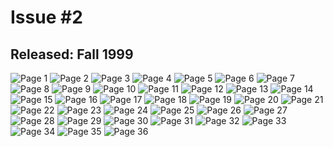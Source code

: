 # Issue #2
## Released: Fall 1999

![Page 1](https://cdn.sitekickremastered.com/images/whoa_magazine/issue_2/1.png)
![Page 2](https://cdn.sitekickremastered.com/images/whoa_magazine/issue_2/2.png)
![Page 3](https://cdn.sitekickremastered.com/images/whoa_magazine/issue_2/3.png)
![Page 4](https://cdn.sitekickremastered.com/images/whoa_magazine/issue_2/4.png)
![Page 5](https://cdn.sitekickremastered.com/images/whoa_magazine/issue_2/5.png)
![Page 6](https://cdn.sitekickremastered.com/images/whoa_magazine/issue_2/6.png)
![Page 7](https://cdn.sitekickremastered.com/images/whoa_magazine/issue_2/7.png)
![Page 8](https://cdn.sitekickremastered.com/images/whoa_magazine/issue_2/8.png)
![Page 9](https://cdn.sitekickremastered.com/images/whoa_magazine/issue_2/9.png)
![Page 10](https://cdn.sitekickremastered.com/images/whoa_magazine/issue_2/10.png)
![Page 11](https://cdn.sitekickremastered.com/images/whoa_magazine/issue_2/11.png)
![Page 12](https://cdn.sitekickremastered.com/images/whoa_magazine/issue_2/12.png)
![Page 13](https://cdn.sitekickremastered.com/images/whoa_magazine/issue_2/13.png)
![Page 14](https://cdn.sitekickremastered.com/images/whoa_magazine/issue_2/14.png)
![Page 15](https://cdn.sitekickremastered.com/images/whoa_magazine/issue_2/15.png)
![Page 16](https://cdn.sitekickremastered.com/images/whoa_magazine/issue_2/16.png)
![Page 17](https://cdn.sitekickremastered.com/images/whoa_magazine/issue_2/17.png)
![Page 18](https://cdn.sitekickremastered.com/images/whoa_magazine/issue_2/18.png)
![Page 19](https://cdn.sitekickremastered.com/images/whoa_magazine/issue_2/19.png)
![Page 20](https://cdn.sitekickremastered.com/images/whoa_magazine/issue_2/20.png)
![Page 21](https://cdn.sitekickremastered.com/images/whoa_magazine/issue_2/21.png)
![Page 22](https://cdn.sitekickremastered.com/images/whoa_magazine/issue_2/22.png)
![Page 23](https://cdn.sitekickremastered.com/images/whoa_magazine/issue_2/23.png)
![Page 24](https://cdn.sitekickremastered.com/images/whoa_magazine/issue_2/24.png)
![Page 25](https://cdn.sitekickremastered.com/images/whoa_magazine/issue_2/25.png)
![Page 26](https://cdn.sitekickremastered.com/images/whoa_magazine/issue_2/26.png)
![Page 27](https://cdn.sitekickremastered.com/images/whoa_magazine/issue_2/27.png)
![Page 28](https://cdn.sitekickremastered.com/images/whoa_magazine/issue_2/28.png)
![Page 29](https://cdn.sitekickremastered.com/images/whoa_magazine/issue_2/29.png)
![Page 30](https://cdn.sitekickremastered.com/images/whoa_magazine/issue_2/30.png)
![Page 31](https://cdn.sitekickremastered.com/images/whoa_magazine/issue_2/31.png)
![Page 32](https://cdn.sitekickremastered.com/images/whoa_magazine/issue_2/32.png)
![Page 33](https://cdn.sitekickremastered.com/images/whoa_magazine/issue_2/33.png)
![Page 34](https://cdn.sitekickremastered.com/images/whoa_magazine/issue_2/34.png)
![Page 35](https://cdn.sitekickremastered.com/images/whoa_magazine/issue_2/35.png)
![Page 36](https://cdn.sitekickremastered.com/images/whoa_magazine/issue_2/36.png)
